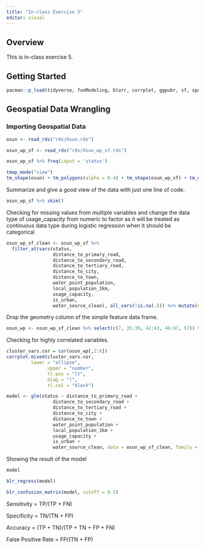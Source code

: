 ```yaml
---
title: "In-class Exercise 5"
editor: visual
---
```


## Overview

This is in-class exercise 5.

## Getting Started

```r
pacman::p_load(tidyverse, funModeling, blorr, corrplot, ggpubr, sf, spdep, GWmodel, tmap, skimr, caret)
```

## Geospatial Data Wrangling

### Importing Geospatial Data

```r
osun <- read_rds("rds/Osun.rds")
```

```r
osun_wp_sf <- read_rds("rds/Osun_wp_sf.rds")
```

```r
osun_wp_sf %>% freq(input = 'status')
```

```r
tmap_mode("view")
tm_shape(osun) + tm_polygons(alpha = 0.4) + tm_shape(osun_wp_sf) + tm_dots(col = "status", alpha = 0.6) + tm_view(set.zoom.limits = c(9,12))
```

Summarize and give a good view of the data with just one line of code.

```r
osun_wp_sf %>% skim()
```

Checking for missing values from multiple variables and change the data type of usage_capacity from numeric to factor as it will be treated as continuous data type during logistic regression when it should be categorical

```r
osun_wp_sf_clean <- osun_wp_sf %>% 
  filter_at(vars(status,
                 distance_to_primary_road,
                 distance_to_secondary_road,
                 distance_to_tertiary_road,
                 distance_to_city,
                 distance_to_town,
                 water_point_population,
                 local_population_1km,
                 usage_capacity,
                 is_urban,
                 water_source_clean), all_vars(!is.na(.))) %>% mutate(usage_capacity = as.factor(usage_capacity))
```

Drop the geometry column of the simple feature data frame.

```r
osun_wp <- osun_wp_sf_clean %>% select(c(7, 35:39, 42:43, 46:47, 57)) %>% st_set_geometry(NULL)
```

Checking for highly correlated variables.

```r
cluster_vars.cor = cor(osun_wp[,2:8])
corrplot.mixed(cluster_vars.cor,
         lower = "ellipse", 
               upper = "number",
               tl.pos = "lt",
               diag = "l",
               tl.col = "black")
```

```r
model <- glm(status ~ distance_to_primary_road +
                 distance_to_secondary_road +
                 distance_to_tertiary_road +
                 distance_to_city +
                 distance_to_town +
                 water_point_population +
                 local_population_1km +
                 usage_capacity +
                 is_urban +
                 water_source_clean, data = osun_wp_sf_clean, family = binomial(link = 'logit'))
```

Showing the result of the model

```r
model
```

```r
blr_regress(model)
```

```r
blr_confusion_matrix(model, cutoff = 0.5)
```

Sensitivity = TP/(TP + FN)

Specificity = TN/(TN + FP)

Accuracy = (TP + TN)/(TP + TN + FP + FN)

False Positive Rate = FP/(TN + FP)
